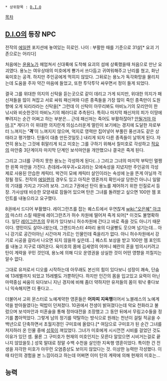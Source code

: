  * 상위항목 : [[D.I.O]]

[[목차]]

== [[D.I.O]]의 등장 NPC ==
전작의 [[에일렌]] 포지션에 놓여있는 히로인.
나이 : 부활한 때를 기준으로 31살[* 요괴 기존으로는 어리다]

처음에는 [[윤용노]]가 헤엄쳐서 신대륙에 도착해 요괴의 섬에 상륙했을때 처음으로 만난 요괴였다. 용노는 여우상태의 미호에게 뿅가서 쓰다듬고 귀여워해주고 난리를 쳤고, 화난 육미호는 공격. 하지만 주인공에게 먹히지 않았다. 그뒤로는 용노가 독각화망을 물리치는데 도움을 주자 약간 마음에 들었고, 또한 투닥투닥 싸우면서 정이 들게 되었다.

결국 그를 위대한 의지의 신탁을 듣는곳으로 같이 데리고 가게 되지만, 위대한 의지가 패신져들을 많이 쳐잡고 서로 싸워 패신져와 다른 종족들을 가장 많이 죽인 종족만이 도원향에 오게 되리라라는 신탁을[* 그런데 이 신탁이 아무리봐도 마비노기의 모리안이 한 낚시와 비슷한것이 마비노기의 페러디로 추측된다. 특히나 마지막 패신저의 피가 이땅에 뿌려지는 순간 어쩌고 하는 부분은… 근데 패신져는 죽어도 부활하잖아? [[안될거야 아마]].][* 게다가 이 위대한 의지란게 의심스러운게 멀린이 보기에는 경지에 도달한 자로부터 느껴지는 ''''격''''이 느껴지지 않으며, 억지로 영력만 집어넣어 부풀린 풍선과도 같은 상태라고 평가했다. 탄들이 대충 만든것일듯.] 내리게 되자 다른 종족들이 날뛰게 된다. 자연히 용노는 그것에 휘말리게 되고 미호는 그를 구하기 위해서 칠미호로 각성하고 [[적요]]의 마안중 3단계이자 마지막 단계인 보석마안을 개안했으나 결국은 죽게 된다. 

그리고 그녀를 구하지 못한 용노는 각성하게 된다(…) 그리고 그녀의 마지막 부탁인 멀쩡한 왼쪽 마안을 가진다. 츤데레+여우귀+요괴라는 모에속성을 지녔지만 주인공의 각성제로 사용된 안습한 캐릭터. 박건이 모에 캐릭터 살인이라는 속성에 눈을 뜬게 아닐까 걱정될 정도. 전작의 [[에일렌]]의 경우도 있고 아직은 영혼까지 확인사살 당한건 아니니 일말의 기대를 가지고 기다려 보자. 그리고 7권에선 탄이 용노를 제어하기 위한 인질로서 등장. 가사상태 비슷한 모양새로 잠들어 있으며 탄은 그녀를 돌려받고 싶으면 100만 젬 포인트를 내놓으라고 요구했다.

8권에서 드디어 부활했다. 레이그란츠를 잡는 퀘스트에서 우연찮게 [[wiki:"오은혜" 아크]]의 마스터 스킬 때문에 레이그란츠가 허수 차원에 떨어져 죽게 되어[* 이것도 불명확하다. 일단 [[레이그란츠]]의 무위가 있다보니 허수차원에 간다고 바로 죽을 것도 아니기 때문이다. 영민이도 살아나왔는데, 그랜드마스터 4마리 용의 다굴빵도 웃으며 넘기는데... 아니 강기로 공간이아닌 시간마져 가르는 인물인데 죽을리가 없다. 아니 허수차원에서 강기로  시공을 갈라서 나오면 되지 않을까 싶은데...] 퀘스트 보상을 받고 100만 젬 포인트를 내놓고 지구로 데려온다. 육미호의 몸에 김세영의 어머니 혜란의 혼을 빙의시키려고 탄이 계략을 꾸민 것인데, 용노에 의해 디오 운영권을 상실한 것이 어떤 영향을 끼칠지는 알수 없다. 

그대로 유저로서 디오를 시작하는데 아무래도 본신의 힘이 있다보니 성장이 쾌속, 단숨에 13레벨까지 되었고 15레벨도 가뿐하단다. 하지만 인간의 몸을 입고있고 요력이 아닌 마력중심 싸움이 되다보니 지닌 경지에 비해 좀더 약하지만 유저들의 몸이 워낙 좋다보니 익숙해지면 더 좋다고...

더불어서 고위 몬스터로 노예계약한 영혼들은 '''어차피 지옥행'''이어서 노블레스의 노예계약을 받아들였다는 떡밥이 던져졌다. 10권에서 전생이 밝혀졌다는데 악요 천화라고 불렀으며 보석마안과 미혼술을 통해 정마대전을 조장했고 그 동안 뒤에서 무림고수들을 정기를 뽑아먹었다. 그렇게 남의 정기를 약탈하는 방식으로 원래는 천년이 걸릴 적공을 수백년으로 단축하면서 초월지경인 구미호에 올랐다.[* 여담으로 구미호가 된 순간 그녀를 저지하러 온 인물 중에 [[성묵]]이 껴있었다. 그녀가 미호에게 시시껀껀 시비를 걸었던 것도 이유가 있던 셈. 물론 그 구미호가 현재의 미호인지는 모른다  알았으면 시비거는걸로 끝나지 않았을듯.] 성묵 말대로 정말 수백 수천을 살인한 지옥행 영혼이었다. 특이한 건 전생을 자각한 미호가 아무런 오염증상도 보이지 않았다는 것. 이상한 능력만 각성했다. 이때 타인의 경험을 본 느낌이라고 하는데 어쩌면 이미 탄의 계략에 의해 현재의 미호는…

== 능력 ==
